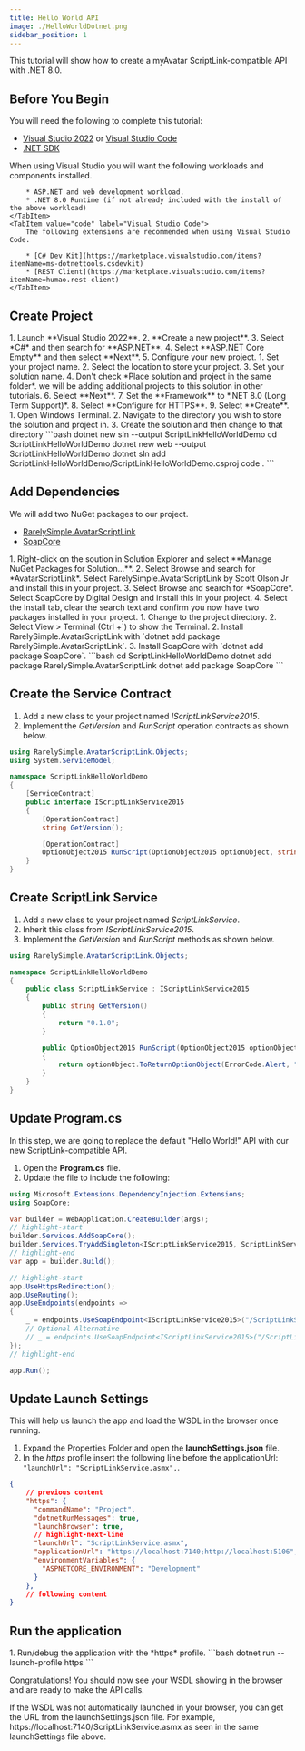 ```yaml
---
title: Hello World API
image: ./HelloWorldDotnet.png
sidebar_position: 1
---
```



This tutorial will show how to create a myAvatar ScriptLink-compatible API with .NET 8.0.

## Before You Begin

You will need the following to complete this tutorial:

* [Visual Studio 2022](https://visualstudio.microsoft.com/downloads/) or [Visual Studio Code](https://code.visualstudio.com/)
* [.NET SDK](https://learn.microsoft.com/en-us/dotnet/core/install/)

<Tabs groupId="ide" queryString="ide">
    <TabItem value="vs" label="Visual Studio" default>
        When using Visual Studio you will want the following workloads and components installed.

        * ASP.NET and web development workload.
        * .NET 8.0 Runtime (if not already included with the install of the above workload)
    </TabItem>
    <TabItem value="code" label="Visual Studio Code">
        The following extensions are recommended when using Visual Studio Code.

        * [C# Dev Kit](https://marketplace.visualstudio.com/items?itemName=ms-dotnettools.csdevkit)
        * [REST Client](https://marketplace.visualstudio.com/items?itemName=humao.rest-client)
    </TabItem>
</Tabs>

## Create Project

<Tabs groupId="ide" queryString="ide">
    <TabItem value="vs" label="Visual Studio" default>
        1. Launch **Visual Studio 2022**.
        2. **Create a new project**.
        3. Select *C#* and then search for **ASP.NET**.
        4. Select **ASP.NET Core Empty** and then select **Next**.
        5. Configure your new project.
            1. Set your project name.
            2. Select the location to store your project.
            3. Set your solution name.
            4. Don't check *Place solution and project in the same folder*. we will be adding additional projects to this solution in other tutorials.
        6. Select **Next**.
        7. Set the **Framework** to *.NET 8.0 (Long Term Support)*.
        8. Select **Configure for HTTPS**.
        9. Select **Create**.
    </TabItem>
    <TabItem value="code" label="Visual Studio Code">
        1. Open Windows Terminal.
        2. Navigate to the directory you wish to store the solution and project in.
        3. Create the solution and then change to that directory
        ```bash
        dotnet new sln --output ScriptLinkHelloWorldDemo
        cd ScriptLinkHelloWorldDemo
        dotnet new web --output ScriptLinkHelloWorldDemo
        dotnet sln add ScriptLinkHelloWorldDemo/ScriptLinkHelloWorldDemo.csproj
        code .
        ```
    </TabItem>
</Tabs>

## Add Dependencies

We will add two NuGet packages to our project.

* [RarelySimple.AvatarScriptLink](https://www.nuget.org/packages/RarelySimple.AvatarScriptLink)
* [SoapCore](https://www.nuget.org/packages/SoapCore)

<Tabs groupId="ide" queryString="ide">
    <TabItem value="vs" label="Visual Studio" default>
        1. Right-click on the soution in Solution Explorer and select **Manage NuGet Packages for Solution...**.
        2. Select Browse and search for *AvatarScriptLink*. Select RarelySimple.AvatarScriptLink by Scott Olson Jr and install this in your project.
        3. Select Browse and search for *SoapCore*. Select SoapCore by Digital Design and install this in your project.
        4. Select the Install tab, clear the search text and confirm you now have two packages installed in your project.
    </TabItem>
    <TabItem value="code" label="Visual Studio Code">
        1. Change to the project directory.
        2. Select View > Terminal (Ctrl +`) to show the Terminal.
        2. Install RarelySimple.AvatarScriptLink with `dotnet add package RarelySimple.AvatarScriptLink`.
        3. Install SoapCore with `dotnet add package SoapCore`.
        ```bash
        cd ScriptLinkHelloWorldDemo
        dotnet add package RarelySimple.AvatarScriptLink
        dotnet add package SoapCore
        ```
    </TabItem>
</Tabs>

## Create the Service Contract

1. Add a new class to your project named *IScriptLinkService2015*.
2. Implement the *GetVersion* and *RunScript* operation contracts as shown below.

```cs title="/IScriptLinkService2015.cs"
using RarelySimple.AvatarScriptLink.Objects;
using System.ServiceModel;

namespace ScriptLinkHelloWorldDemo
{
    [ServiceContract]
    public interface IScriptLinkService2015
    {
        [OperationContract]
        string GetVersion();

        [OperationContract]
        OptionObject2015 RunScript(OptionObject2015 optionObject, string parameter);
    }
}
```

## Create ScriptLink Service

1. Add a new class to your project named *ScriptLinkService*.
2. Inherit this class from *IScriptLinkService2015*.
3. Implement the *GetVersion* and *RunScript* methods as shown below.

```cs title="/ScriptLinkService.cs"
using RarelySimple.AvatarScriptLink.Objects;

namespace ScriptLinkHelloWorldDemo
{
    public class ScriptLinkService : IScriptLinkService2015
    {
        public string GetVersion()
        {
            return "0.1.0";
        }

        public OptionObject2015 RunScript(OptionObject2015 optionObject, string parameter)
        {
            return optionObject.ToReturnOptionObject(ErrorCode.Alert, "Hello World!");
        }
    }
}
```

## Update Program.cs

In this step, we are going to replace the default "Hello World!" API with our new ScriptLink-compatible API.

1. Open the **Program.cs** file.
2. Update the file to include the following:

```cs title="/Program.cs"
using Microsoft.Extensions.DependencyInjection.Extensions;
using SoapCore;

var builder = WebApplication.CreateBuilder(args);
// highlight-start
builder.Services.AddSoapCore();
builder.Services.TryAddSingleton<IScriptLinkService2015, ScriptLinkService>();
// highlight-end
var app = builder.Build();

// highlight-start
app.UseHttpsRedirection();
app.UseRouting();
app.UseEndpoints(endpoints =>
{
    _ = endpoints.UseSoapEndpoint<IScriptLinkService2015>("/ScriptLinkService.asmx", new SoapEncoderOptions(), SoapSerializer.XmlSerializer);
    // Optional Alternative
    // _ = endpoints.UseSoapEndpoint<IScriptLinkService2015>("/ScriptLinkService.svc", new SoapEncoderOptions(), SoapSerializer.DataContractSerializer);
});
// highlight-end

app.Run();
```

## Update Launch Settings

This will help us launch the app and load the WSDL in the browser once running.

1. Expand the Properties Folder and open the **launchSettings.json** file.
2. In the *https* profile insert the following line before the applicationUrl: `"launchUrl": "ScriptLinkService.asmx",`.

```json title="Properties/launchSettings.json"
{
    // previous content
    "https": {
      "commandName": "Project",
      "dotnetRunMessages": true,
      "launchBrowser": true,
      // highlight-next-line
      "launchUrl": "ScriptLinkService.asmx",
      "applicationUrl": "https://localhost:7140;http://localhost:5106",
      "environmentVariables": {
        "ASPNETCORE_ENVIRONMENT": "Development"
      }
    },
    // following content
}
```

## Run the application


<Tabs groupId="ide" queryString="ide">
    <TabItem value="vs" label="Visual Studio" default>
        1. Run/debug the application with the *https* profile.
    </TabItem>
    <TabItem value="code" label="Visual Studio Code">
        ```bash
        dotnet run --launch-profile https
        ```
    </TabItem>
</Tabs>

Congratulations! You should now see your WSDL showing in the browser and are ready to make the API calls.

If the WSDL was not automatically launched in your browser, you can get the URL from the launchSettings.json file. For example, https://localhost:7140/ScriptLinkService.asmx as seen in the same launchSettings file above.
